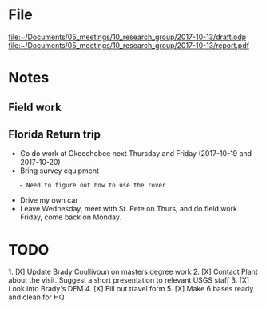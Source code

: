 = File = 
[[file:~/Documents/05_meetings/10_research_group/2017-10-13/draft.odp]]
[[file:~/Documents/05_meetings/10_research_group/2017-10-13/report.pdf]]

= Notes =
== Field work ==

== Florida Return trip ==
* Go do work at Okeechobee next Thursday and Friday (2017-10-19 and 2017-10-20)
* Bring survey equipment
	- Need to figure out how to use the rover
* Drive my own car
* Leave Wednesday, meet with St. Pete on Thurs, and do field work Friday, come back on Monday.

= TODO =
1. [X] Update Brady Coullivoun on masters degree work
2. [X] Contact Plant about the visit. Suggest a short presentation to relevant USGS staff
3. [X] Look into Brady's DEM
4. [X] Fill out travel form
5. [X] Make 6 bases ready and clean for HQ
